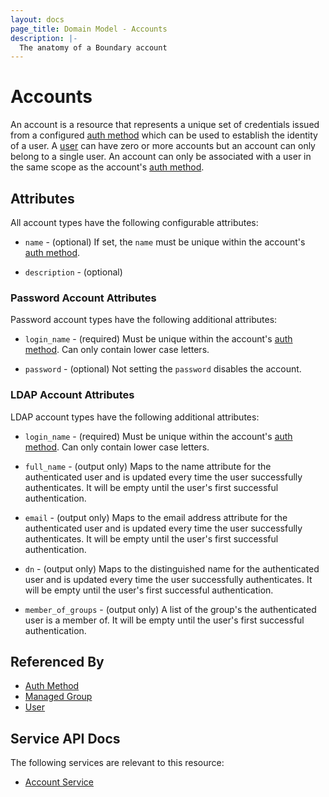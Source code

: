 ```yaml
---
layout: docs
page_title: Domain Model - Accounts
description: |-
  The anatomy of a Boundary account
---
```


# Accounts

An account is a resource
that represents a unique set of credentials
issued from a configured [auth method][]
which can be used to establish the identity of a user.
A [user][] can have zero or more accounts
but an account can only belong to a single user.
An account can only be associated with a user
in the same scope as the account's [auth method][].

## Attributes

All account types have the following configurable attributes:

- `name` - (optional)
  If set, the `name` must be unique within the account's [auth method][].

- `description` - (optional)

### Password Account Attributes

Password account types have the following additional attributes:

- `login_name` - (required)
  Must be unique within the account's [auth method][].
  Can only contain lower case letters.

- `password` - (optional)
  Not setting the `password` disables the account.

### LDAP Account Attributes

LDAP account types have the following additional attributes:

- `login_name` - (required)
  Must be unique within the account's [auth method][].
  Can only contain lower case letters.

- `full_name` - (output only)
  Maps to the name attribute for the authenticated user and is updated every
  time the user successfully authenticates. It will be empty until the user's
  first successful authentication.

- `email` - (output only)
  Maps to the email address attribute for the authenticated user and is updated
  every time the user successfully authenticates. It will be empty until the
  user's first successful authentication.

- `dn` - (output only)
  Maps to the distinguished name for the authenticated user and is updated
  every time the user successfully authenticates. It will be empty until the
  user's first successful authentication.
  
- `member_of_groups` - (output only)
  A list of the group's the authenticated user is a member of. It will be empty
  until the user's first successful authentication.

## Referenced By

- [Auth Method][]
- [Managed Group][]
- [User][]

[auth method]: /boundary/docs/concepts/domain-model/auth-methods
[managed group]: /boundary/docs/concepts/domain-model/managed-groups
[user]: /boundary/docs/concepts/domain-model/users

## Service API Docs

The following services are relevant to this resource:

- [Account Service](/boundary/api-docs/account-service)
